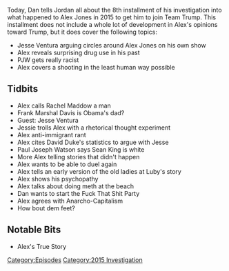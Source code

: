 {{DEFAULTSORT:
    #_EPISODE_0062:August 19-26, 2015
}}{{Episode
    | title             = August 19-26, 2015
    | caption           = Listen to this episode on [https://knowledgefight.libsyn.com/knowledge-fight-aug-19-26-2015 Libsyn] [https://open.spotify.com/episode/2UuYI0prFOa2Rsu7tvluiG Spotify]
    | episodeNumber     = 62
    | length            = 03:29:08
    | airDate           = July 10, 2017
    | coverageStartDate = August 19, 2015
    | coverageEndDate   = August 26, 2015
    | episodeType       = [[:Category:2015 Investigation|2015 Investigation]]
    | appearance        = [[Rachel Maddow]], [[Frank Marshal Davis]], [[Jesse Ventura]], [[David Duke]], [[Paul Joseph Watson]], [[Sean King]]
    | beverage          = Azul Coconut Juice
    | previousEpisode   = [[61: July 5, 2017]]
    | nextEpisode       = [[TWTWYTT Special]]
}}

{{Stub}}

Today, Dan tells Jordan all about the 8th installment of his investigation into what happened to Alex Jones in 2015 to get him to join Team Trump. This installment does not include a whole lot of development in Alex's opinions toward Trump, but it does cover the following topics:

*Jesse Ventura arguing circles around Alex Jones on his own show
*Alex reveals surprising drug use in his past
*PJW gets really racist
*Alex covers a shooting in the least human way possible

==Tidbits==

*Alex calls Rachel Maddow a man
*Frank Marshal Davis is Obama's dad?
*Guest: Jesse Ventura
*Jessie trolls Alex with a rhetorical thought experiment
*Alex anti-immigrant rant
*Alex cites David Duke's statistics to argue with Jesse
*Paul Joseph Watson says Sean King is white
*More Alex telling stories that didn't happen
*Alex wants to be able to duel again
*Alex tells an early version of the old ladies at Luby's story
*Alex shows his psychopathy
*Alex talks about doing meth at the beach
*Dan wants to start the Fuck That Shit Party
*Alex agrees with Anarcho-Capitalism
*How bout dem feet?

==Notable Bits==

*Alex's True Story

[[Category:Episodes]]
[[Category:2015 Investigation]]
